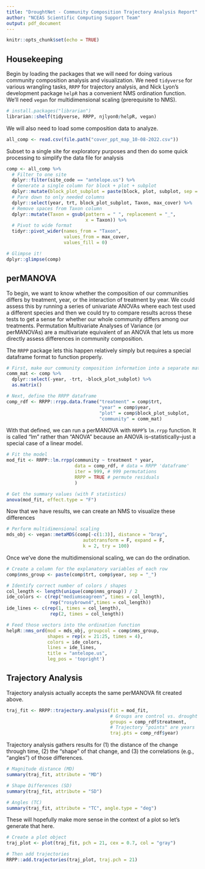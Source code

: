 ```yaml
---
title: "DroughtNet - Community Composition Trajectory Analysis Report"
author: "NCEAS Scientific Computing Support Team"
output: pdf_document
---
```


```r
knitr::opts_chunk$set(echo = TRUE)
```

## Housekeeping

Begin by loading the packages that we will need for doing various community composition analysis and visualization. We need `tidyverse` for various wrangling tasks, `RRPP` for trajectory analysis, and Nick Lyon's development package `helpR` has a convenient NMS ordination function. We'll need `vegan` for multidimensional scaling (prerequisite to NMS).

```r
# install.packages("librarian")
librarian::shelf(tidyverse, RRPP, njlyon0/helpR, vegan)
```

We will also need to load some composition data to analyze.

```r
all_comp <- read.csv(file.path("cover_ppt_map_10-08-2022.csv"))
```

Subset to a single site for exploratory purposes and then do some quick processing to simplify the data file for analysis

```r
comp <- all_comp %>%
  # Filter to one site
  dplyr::filter(site_code == "antelope.us") %>%
  # Generate a single column for block + plot + subplot
  dplyr::mutate(block_plot_subplot = paste(block, plot, subplot, sep = "_")) %>%
  # Pare down to only needed columns
  dplyr::select(year, trt, block_plot_subplot, Taxon, max_cover) %>%
  # Remove spaces from Taxon column
  dplyr::mutate(Taxon = gsub(pattern = " ", replacement = "_",
                             x = Taxon)) %>%
  # Pivot to wide format 
  tidyr::pivot_wider(names_from = "Taxon",
                     values_from = max_cover,
                     values_fill = 0)

# Glimpse it!
dplyr::glimpse(comp)
```

## perMANOVA

To begin, we want to know whether the composition of our communities differs by treatment, year, or the interaction of treatment by year. We could assess this by running a series of univariate ANOVAs where each test used a different species and then we could try to compare results across these tests to get a sense for whether our whole community differs among our treatments. Permutation Multivariate Analyses of Variance (or perMANOVAs) are a multivariate equivalent of an ANOVA that lets us more directly assess differences in community composition.

The `RRPP` package lets this happen relatively simply but requires a special dataframe format to function properly.

```r
# First, make our community composition information into a separate matrix
comm_mat <- comp %>%
  dplyr::select(-year, -trt, -block_plot_subplot) %>%
  as.matrix()

# Next, define the RRPP dataframe
comp_rdf <- RRPP::rrpp.data.frame("treatment" = comp$trt,
                                  "year" = comp$year,
                                  "plot" = comp$block_plot_subplot,
                                  "community" = comm_mat)
```

With that defined, we can run a perMANOVA with `RRPP`'s `lm.rrpp` function. It is called "lm" rather than "ANOVA" because an ANOVA is--statistically--just a special case of a linear model.

```r
# Fit the model
mod_fit <- RRPP::lm.rrpp(community ~ treatment * year,
                         data = comp_rdf, # data = RRPP 'dataframe'
                         iter = 999, # 999 permutations
                         RRPP = TRUE # permute residuals
                         )

# Get the summary values (with F statistics)
anova(mod_fit, effect.type = "F")
```
 
Now that we have results, we can create an NMS to visualize these differences

```r
# Perform multidimensional scaling
mds_obj <- vegan::metaMDS(comp[-c(1:3)], distance = "bray",
                            autotransform = F, expand = F,
                            k = 2, try = 100)
```

Once we've done the multidimensional scaling, we can do the ordination.

```r
# Create a column for the explanatory variables of each row
comp$nms_group <- paste(comp$trt, comp$year, sep = "_")

# Identify correct number of colors / shapes
col_length <- length(unique(comp$nms_group)) / 2
ide_colors <- c(rep("mediumseagreen", times = col_length),
                rep("rosybrown4",times = col_length))
ide_lines <- c(rep(1, times = col_length),
                rep(2, times = col_length))

# Feed those vectors into the ordination function
helpR::nms_ord(mod = mds_obj, groupcol = comp$nms_group,
               shapes = rep(x = 21:25, times = 4),
               colors = ide_colors,
               lines = ide_lines,
               title = "antelope.us",
               leg_pos = 'topright')
```

## Trajectory Analysis

Trajectory analysis actually accepts the same perMANOVA fit created above.

```r
traj_fit <- RRPP::trajectory.analysis(fit = mod_fit,
                                      # Groups are control vs. drought
                                      groups = comp_rdf$treatment,
                                      # Trajectory "points" are years
                                      traj.pts = comp_rdf$year)
```

Trajectory analysis gathers results for (1) the distance of the change through time, (2) the "shape" of that change, and (3) the correlations (e.g., "angles") of those differences.

```r
# Magnitude distance (MD)
summary(traj_fit, attribute = "MD")
```

```r
# Shape Differences (SD)
summary(traj_fit, attribute = "SD")
```

```r
# Angles (TC)
summary(traj_fit, attribute = "TC", angle.type = "deg")
```

These will hopefully make more sense in the context of a plot so let's generate that here.

```r
# Create a plot object
traj_plot <- plot(traj_fit, pch = 21, cex = 0.7, col = "gray")

# Then add trajectories
RRPP::add.trajectories(traj_plot, traj.pch = 21)
```

